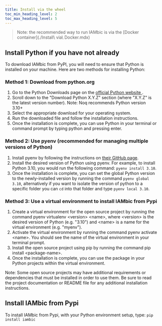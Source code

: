 ```yaml
---
title: Install via the wheel
toc_min_heading_level: 2
toc_max_heading_level: 5
---
```


> Note: the recommended way to run IAMbic is via the [Docker container](./Install\ via\ Docker.mdx)

## Install Python if you have not already

To download IAMbic from PyPI, you will need to ensure that Python is installed on your machine. Here are two methods for installing Python:

### Method 1: Download from python.org

1. Go to the Python Downloads page on the [ official Python website ]( https://www.python.org/downloads ).
1. Scroll down to the "Download Python X.Y.Z" section (where "X.Y.Z" is the latest version number). Note: Noq recommends Python version 3.10+
1. Select the appropriate download for your operating system.
1. Run the downloaded file and follow the installation instructions.
1. Once the installation is complete, you can use Python in your terminal or command prompt by typing python and pressing enter.

### Method 2: Use pyenv (recommended for managing multiple versions of Python)

1. Install pyenv by following the instructions on [their GitHub page](https://github.com/pyenv/pyenv).
1. Install the desired version of Python using pyenv. For example, to install Python 3.10, you would run the following command: `pyenv install 3.10`.
1. Once the installation is complete, you can set the global Python version to the newly-installed version by running the command `pyenv global 3.10`, alternatively if you want to isolate the version of python to a specific folder you can `cd` into that folder and type `pyenv local 3.10`.

### Method 3: Use a virtual environment to install IAMbic from Pypi
1. Create a virtual environment for the open source project by running the command pyenv virtualenv <version\> <name\>, where <version\> is the desired version of Python (e.g. "3.10") and <name\> is a name for the virtual environment (e.g. "myenv").
1. Activate the virtual environment by running the command pyenv activate <name\>. You should see the name of the virtual environment in your terminal prompt.
1. Install the open source project using pip by running the command pip install <package-name\>.
1. Once the installation is complete, you can use the package in your Python projects within the virtual environment.

Note: Some open source projects may have additional requirements or dependencies that must be installed in order to use them. Be sure to read the project documentation or README file for any additional installation instructions.

## Install IAMbic from Pypi

To install IAMbic from Pypi, with your Python environment setup, type: `pip install iambic`

